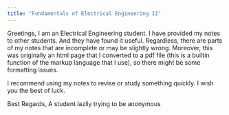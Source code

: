 ```yaml
---
title: "Fundamentals of Electrical Engineering II"
---
```


Greetings, I am an Electrical Engineering student. I have provided my notes to other students. And they have found it useful. Regardless, there are parts of my notes that are incomplete or may be slightly wrong. Moreover, this was originally an html page that I converted to a pdf file (this is a builtin function of the markup language that I use), so there might be some formatting issues.

I recommend using my notes to revise or study something quickly. I wish you the best of luck.

Best Regards,
A student lazily trying to be anonymous
